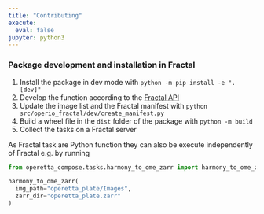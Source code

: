 ```yaml
---
title: "Contributing"
execute:
  eval: false
jupyter: python3
---
```


### Package development and installation in Fractal

1. Install the package in dev mode with `python -m pip install -e ".[dev]"`
2. Develop the function according to the [Fractal API](https://fractal-analytics-platform.github.io/version_2/)
3. Update the image list and the Fractal manifest with `python src/operio_fractal/dev/create_manifest.py`
4. Build a wheel file in the `dist` folder of the package with `python -m build`
5. Collect the tasks on a Fractal server

::: {.callout-note}
As Fractal task are Python function they can also be execute independently of Fractal e.g. by running

```python
from operetta_compose.tasks.harmony_to_ome_zarr import harmony_to_ome_zarr

harmony_to_ome_zarr(
  img_path="operetta_plate/Images",
  zarr_dir="operetta_plate.zarr"
)
```

:::
